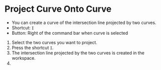 # Project Curve Onto Curve

- You can create a curve of the intersection line projected by two curves.
- Shortcut: `I`
- Button: Right of the command bar when curve is selected

1. Select the two curves you want to project.
2. Press the shortcut `I`.
3. The intersection line projected by the two curves is created in the workspace.
4. 
